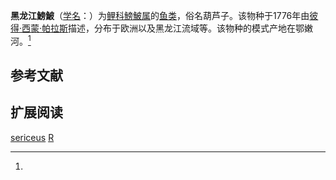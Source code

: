 {{Speciesbox
| name = 黑龙江鰟鮍
| status = 
| status_system = 
| image = 
| genus = Rhodeus
| species = sericeus
| authority = (Pallas, 1776)<ref name='id5906'>{{cite web| url =http://www.bioinfo.cn/db05/BjdwSpecies.php?action=view&id=5906| title =黑龙江鰟鮍| work =中国动物物种编目数据库| publisher =中国科学院微生物研究所| author =中国科学院动物研究所| accessdate =2009-04-11| deadurl =yes| archiveurl =https://web.archive.org/web/20160305003351/http://www.bioinfo.cn/db05/BjdwSpecies.php?action=view&id=5906| archivedate =2016-03-05}}</ref>
}}

'''黑龙江鰟鮍'''（[[学名|学名]]：{{lang|la|''Rhodeus sericeus''}}）为[[鲤科|鲤科]][[鰟鮍属|鰟鮍属]]的[[鱼类|鱼类]]，俗名葫芦子。该物种于1776年由[[彼得·西蒙·帕拉斯|彼得·西蒙·帕拉斯]]描述，分布于欧洲以及黑龙江流域等。该物种的模式产地在鄂嫩河。<ref name='id5906'/>

== 参考文献 ==
{{reflist}}

== 扩展阅读 ==
{{refbegin}}
{{wikispecies-inline|Rhodeus sericeus|黑龙江鰟鮍}}
{{refend}}
{{Taxonbar|from=Q855808}}

[[Category:鰟鮍属|sericeus]]
[[Category:1776年描述的鱼类|R]]


{{鯉形目小作品}}